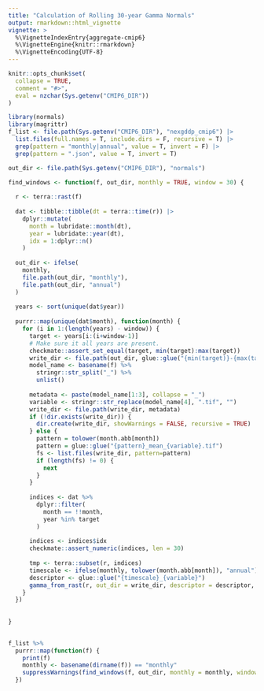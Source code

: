 ```yaml
---
title: "Calculation of Rolling 30-year Gamma Normals"
output: rmarkdown::html_vignette
vignette: >
  %\VignetteIndexEntry{aggregate-cmip6}
  %\VignetteEngine{knitr::rmarkdown}
  %\VignetteEncoding{UTF-8}
---
```


```r
knitr::opts_chunk$set(
  collapse = TRUE,
  comment = "#>",
  eval = nzchar(Sys.getenv("CMIP6_DIR"))
)
```

```r
library(normals)
library(magrittr)
f_list <- file.path(Sys.getenv("CMIP6_DIR"), "nexgddp_cmip6") |>
  list.files(full.names = T, include.dirs = F, recursive = T) |>
  grep(pattern = "monthly|annual", value = T, invert = F) |>
  grep(pattern = ".json", value = T, invert = T)

out_dir <- file.path(Sys.getenv("CMIP6_DIR"), "normals")
```

```r

find_windows <- function(f, out_dir, monthly = TRUE, window = 30) {
  
  r <- terra::rast(f)
  
  dat <- tibble::tibble(dt = terra::time(r)) |> 
    dplyr::mutate(
      month = lubridate::month(dt),
      year = lubridate::year(dt),
      idx = 1:dplyr::n()
    ) 
  
  out_dir <- ifelse(
    monthly, 
    file.path(out_dir, "monthly"), 
    file.path(out_dir, "annual")
  )
  
  years <- sort(unique(dat$year))
  
  purrr::map(unique(dat$month), function(month) {
    for (i in 1:(length(years) - window)) {
      target <- years[i:(i+window-1)]
      # Make sure it all years are present.
      checkmate::assert_set_equal(target, min(target):max(target))
      write_dir <- file.path(out_dir, glue::glue("{min(target)}-{max(target)}"))
      model_name <- basename(f) %>%
        stringr::str_split("_") %>% 
        unlist()
      
      metadata <- paste(model_name[1:3], collapse = "_")
      variable <- stringr::str_replace(model_name[4], ".tif", "")
      write_dir <- file.path(write_dir, metadata)
      if (!dir.exists(write_dir)) {
        dir.create(write_dir, showWarnings = FALSE, recursive = TRUE)
      } else {
        pattern = tolower(month.abb[month])
        pattern = glue::glue("{pattern}_mean_{variable}.tif")
        fs <- list.files(write_dir, pattern=pattern)
        if (length(fs) != 0) {
          next
        }
      }
      
      indices <- dat %>%
        dplyr::filter(
          month == !!month,
          year %in% target
        )
      
      indices <- indices$idx
      checkmate::assert_numeric(indices, len = 30)
      
      tmp <- terra::subset(r, indices)
      timescale <- ifelse(monthly, tolower(month.abb[month]), "annual")
      descriptor <- glue::glue("{timescale}_{variable}")
      gamma_from_rast(r, out_dir = write_dir, descriptor = descriptor, rast_out = FALSE)
    }
  })
  
  
}
                
```


```r
f_list %>% 
  purrr::map(function(f) {
    print(f)
    monthly <- basename(dirname(f)) == "monthly"
    suppressWarnings(find_windows(f, out_dir, monthly = monthly, window = 30))
  })
```
